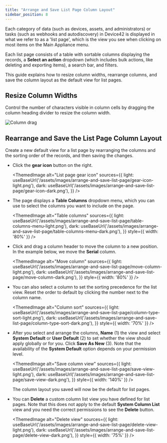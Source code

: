 ```yaml
---
title: "Arrange and Save List Page Column Layout"
sidebar_position: 8
---
```



Each category of data (such as devices, assets, and administrators) or tasks (such as webhooks and autodiscovery) in Device42 is displayed in what we refer to as a 'list page', which is the view you see when clicking on most items on the Main Appliance menu. 

Each list page consists of a table with sortable columns displaying the records, a **Select an action** dropdown (which includes bulk actions, like deleting and exporting items), a search bar, and filters. 

This guide explains how to resize column widths, rearrange columns, and save the column layout as the default view for list pages.

## Resize Column Widths

Control the number of characters visible in column cells by dragging the column heading divider to resize the column width. 

![Column drag](/assets/images/arrange-and-save-list-page/column-drag-trimmed-19.06.gif)

## Rearrange and Save the List Page Column Layout

Create a new default view for a list page by rearranging the columns and the sorting order of the records, and then saving the changes.

- Click the **gear icon** button on the right.

    <ThemedImage
    alt="List page gear icon"
    sources={{
        light: useBaseUrl('/assets/images/arrange-and-save-list-page/gear-icon-light.png'),
        dark: useBaseUrl('/assets/images/arrange-and-save-list-page/gear-icon-dark.png'),
    }}
    />

- The page displays a **Table Columns** dropdown menu, which you can use to select the columns you want to include on the page.

    <ThemedImage
    alt="Table columns"
    sources={{
        light: useBaseUrl('/assets/images/arrange-and-save-list-page/table-columns-menu-light.png'),
        dark: useBaseUrl('/assets/images/arrange-and-save-list-page/table-columns-menu-dark.png'),
    }}
    style={{ width: '80%' }} 
    />

- Click and drag a column header to move the column to a new position. In the example below, we move the **Serial** column.

    <ThemedImage
    alt="Move column"
    sources={{
        light: useBaseUrl('/assets/images/arrange-and-save-list-page/move-column-light.png'),
        dark: useBaseUrl('/assets/images/arrange-and-save-list-page/move-column-dark.png'),
    }}
    style={{ width: '80%' }} 
    />

- You can also select a column to set the sorting precedence for the list view. Reset the order to default by clicking the number next to the column name.

    <ThemedImage
    alt="Column sort"
    sources={{
        light: useBaseUrl('/assets/images/arrange-and-save-list-page/column-type-sort-light.png'),
        dark: useBaseUrl('/assets/images/arrange-and-save-list-page/column-type-sort-dark.png'),
    }}
    style={{ width: '70%' }} 
    />

- After you select and arrange the columns, **Name** (1) the view and select **System Default** or **User Default** (2) to set whether the view should apply globally or for you. Click **Save As New** (3). Note that the availability of the **System Default** option depends on your permission level. 

    <ThemedImage
    alt="Save column view"
    sources={{
        light: useBaseUrl('/assets/images/arrange-and-save-list-page/save-view-light.png'),
        dark: useBaseUrl('/assets/images/arrange-and-save-list-page/save-view-dark.png'),
    }}
    style={{ width: '140%' }} 
    />

    The column layout you saved will now be the default for list pages.

- You can **Delete** a custom column list view you have defined for list pages. Note that this does not apply to the default **System Column List** view and you need the correct permissions to see the **Delete** button.

    <ThemedImage
    alt="Delete view"
    sources={{
        light: useBaseUrl('/assets/images/arrange-and-save-list-page/delete-view-light.png'),
        dark: useBaseUrl('/assets/images/arrange-and-save-list-page/delete-view-dark.png'),
    }}
    style={{ width: '75%' }} 
    />
